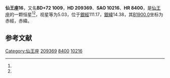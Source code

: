 {{Starbox begin
| name = 仙王座16
}}
{{Starbox observe
| epoch = [[J2000.0|J2000.0]]
| constell = [[仙王座|仙王座]]<ref name=SIMBAD>{{cite web
 | url=http://simbad.u-strasbg.fr/simbad/sim-id?Ident=HR+8400
 | title=Pulsating variable Star
 | publisher=Centre de Données astronomiques de Strasbourg
 | work=SIMBAD
 | accessdate=2012-07-13
 | archive-date=2019-08-02
 | archive-url=https://web.archive.org/web/20190802073959/http://simbad.u-strasbg.fr/simbad/sim-id?Ident=HR+8400
 | dead-url=no
 }}</ref><ref name=DATA>{{cite web
 | url=http://vizier.u-strasbg.fr/viz-bin/VizieR-5?-out.add=.&-source=5050&-corr=PK=HR&-out.max=9999&HR=8400
 | title=VizieR Detailed Page
 | accessdate=2012-07-13
 | archive-date=2016-03-05
 | archive-url=https://web.archive.org/web/20160305201247/http://vizier.u-strasbg.fr/viz-bin/VizieR-5?-out.add=.&-source=5050&-corr=PK=HR&-out.max=9999&HR=8400
 | dead-url=no
 }}</ref>
| 星官 = 
| ra = {{RA|21|59|15}}<ref name=SIMBAD /><ref name=DATA />
| dec = {{DEC|+73|10|48}}<ref name=SIMBAD /><ref name=DATA />
| appmag_v = 5.03<ref name=SIMBAD /><ref name=DATA />
}}
{{Starbox character
| class = F5V<ref name=SIMBAD /><ref name=DATA />
| b-v = 0.44<ref name=SIMBAD /><ref name=DATA />
| u-b = -0.03<ref name=SIMBAD /><ref name=DATA />
| r-i = <ref name=SIMBAD /><ref name=DATA />
| variable = 
}}
{{Starbox astrometry
| radial_v = -0.03
| prop_mo_ra = -21
| parallax = 0.033
| p_error = 
}}
{{Starbox catalog
| names =BD+72 1009，[[SAO星表|SAO]] 10216，[[HD星表|HD]] 209369，[[HR星表|HR]] 8400}}
{{Starbox reference |Simbad=HR+8400}}
{{Starbox end}}

'''仙王座16'''，又名'''BD+72 1009'''，'''HD 209369'''、'''SAO 10216'''、'''HR 8400'''，是[[仙王座|仙王座]]的一颗恒星<ref name=SIMBAD /><ref name=DATA />，视星等为5.03，位于[[銀道座標系|銀經]]111.17，[[銀道座標系|銀緯]]14.38，其[[B1900.0|B1900.0]]坐标为赤經{{RA|21|57|49.3}}，赤緯{{DEC|+72|14.38|14}}。

== 参考文献 ==
{{reflist}}

{{star-stub}}

{{仙王座恒星}}
[[Category:仙王座|Category:仙王座]]
[[Category:HD和HDE天體|209369]]
[[Category:HR天體|8400]]
[[Category:SAO天體|10216]]